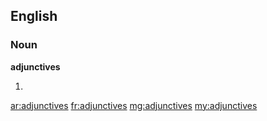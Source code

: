 ==English==

===Noun===
'''adjunctives'''

# {{plural of|adjunctive}}

[[ar:adjunctives]]
[[fr:adjunctives]]
[[mg:adjunctives]]
[[my:adjunctives]]